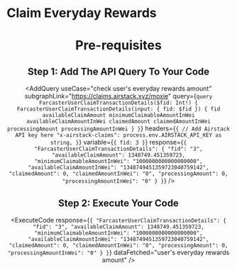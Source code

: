 
# Claim Everyday Rewards

<Header
  useCase="check user's everyday rewards amount"
  apiName="Moxie Everyday Rewards Claim API"
/>

# Pre-requisites

<Prerequisites apiName="Moxie Everyday Rewards Claim API" />

## Step 1: Add The API Query To Your Code

<AddQuery
  useCase="check user's everyday rewards amount"
  subgraphLink="https://claims.airstack.xyz/moxie"
  query={`query FarcasterUserClaimTransactionDetails($fid: Int!) {
  FarcasterUserClaimTransactionDetails(input: { fid: $fid }) {
    fid
    availableClaimAmount
    minimumClaimableAmountInWei
    availableClaimAmountInWei
    claimedAmount
    claimedAmountInWei
    processingAmount
    processingAmountInWei
  }
}`}
  headers={`{
  // Add Airstack API key here
  "x-airstack-claims": process.env.AIRSTACK_API_KEY as string,
}`}
  variable={`{
  fid: 3
}`}
  response={`{
  "FarcasterUserClaimTransactionDetails": {
    "fid": "3",
    "availableClaimAmount": 1348749.451359723,
    "minimumClaimableAmountInWei": "1000000000000000000",
    "availableClaimAmountInWei": "1348749451359723040759142",
    "claimedAmount": 0,
    "claimedAmountInWei": "0",
    "processingAmount": 0,
    "processingAmountInWei": "0"
  }
}`}
/>

## Step 2: Execute Your Code

<ExecuteCode
  response={`{
  "FarcasterUserClaimTransactionDetails": {
    "fid": "3",
    "availableClaimAmount": 1348749.451359723,
    "minimumClaimableAmountInWei": "1000000000000000000",
    "availableClaimAmountInWei": "1348749451359723040759142",
    "claimedAmount": 0,
    "claimedAmountInWei": "0",
    "processingAmount": 0,
    "processingAmountInWei": "0"
  }
}`}
  dataFetched="user's everyday rewards amount"
/>

<DeveloperSupport />
